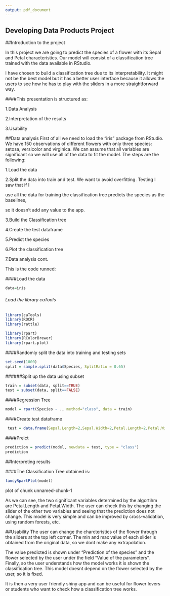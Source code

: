 ```yaml
---
output: pdf_document
---
```

Developing Data Products Project
---------------------------------
##Introduction to the project

In this project we are going to predict the species of a flower with its Sepal and Petal characteristics. Our model will consist of a classification tree trained with the data available in RStudio.

I have chosen to build a classification tree due to its interpretability. It might not be the best model but it has a better user interface because it allows the users to see how he has to play with the sliders in a more straightforward way.

####This presentation is structured as:

1.Data Analysis

2.Interpretation of the results

3.Usability

##Data analysis
First of all we need to load the "iris" package from RStudio. We have 150 observations of different flowers with only three species: setosa, versicolor and virginica. We can assume that all variables are significant so we will use all of the data to fit the model. The steps are the following:

1.Load the data

2.Split the data into train and test. We want to avoid overfitting. Testing I saw that if I 

use all the data for training the classification tree predicts the species as the baselines, 

so it doesn't add any value to the app.

3.Build the Classification tree

4.Create the test dataframe

5.Predict the species

6.Plot the classification tree

7.Data analysis cont.

This is the code runned:

####Load the data
      
```r
data=iris
```

###### Load the library caTools
       
```r
library(caTools)
library(ROCR)
library(rattle)

```

      
```r
library(rpart)
library(RColorBrewer)
library(rpart.plot)

```
####Randomly split the data into training and testing sets
       
```r
set.seed(1000)
split = sample.split(data$Species, SplitRatio = 0.65)

```
######Split up the data using subset
       
```r
train = subset(data, split==TRUE)
test = subset(data, split==FALSE)
```

####Regression Tree
       
```r
model = rpart(Species ~ ., method="class", data = train)
```

####Create test dataframe
      
```r
 test = data.frame(Sepal.Length=2,Sepal.Width=2,Petal.Length=2,Petal.Width=2)
```

####Preict
       
```r
prediction = predict(model, newdata = test, type = "class")
prediction
```
       
##Interpreting results

####The Classification Tree obtained is:
       
```r
fancyRpartPlot(model)
```

plot of chunk unnamed-chunk-1

As we can see, the two significant variables determined by the algortihm are Petal.Length and Petal.Width. The user can check this by changing the slider of the other two variables and seeing that the prediction does not change. This model is very simple and can be improved by cross-validation, using random forests, etc.

##Usability
The user can change the charcteristics of the flower through the sliders at the top left corner. The min and max value of each slider is obtained from the original data, so we dont make any extrapolation.

The value predicted is shown under "Prediction of the species" and the flower selected by the user under the field "Value of the parameters". Finally, so the user understands how the model works it is shown the classification tree. This model doesnt depend on the flower selected by the user, so it is fixed.

It is then a very user friendly shiny app and can be useful for flower lovers or students who want to check how a classification tree works.

